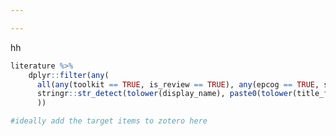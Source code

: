 ```yaml
---

---
```


hh

```r
literature %>% 
    dplyr::filter(any(
      all(any(toolkit == TRUE, is_review == TRUE), any(epcog == TRUE, socioscientific == TRUE, synthesis == TRUE, vuca == TRUE)),
      stringr::str_detect(tolower(display_name), paste0(tolower(title_flags), collapse = "|"))
      )) 

#ideally add the target items to zotero here 

```

